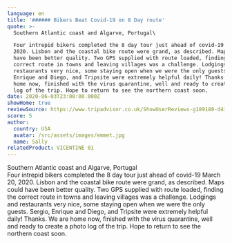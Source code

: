 ```yaml
---
language: en
title: '###### Bikers Beat Covid-19 on 8 Day route'
quote: >-
  Southern Atlantic coast and Algarve, Portugal\

  Four intrepid bikers completed the 8 day tour just ahead of covid-19 March 20,
  2020. Lisbon and the coastal bike route were grand, as described. Maps could
  have been better quality. Two GPS supplied with route loaded, finding the
  correct route in towns and leaving villages was a challenge. Lodgings and
  restaurants very nice, some staying open when we were the only guests. Sergio,
  Enrique and Diego, and Tripsite were extremely helpful daily! Thanks. We are
  home now, finished with the virus quarantine, well and ready to create a photo
  log of the trip. Hope to return to see the northern coast soon.
date: 2020-06-03T23:00:00.000Z
showHome: true
reviewSource: https://www.tripadvisor.co.uk/ShowUserReviews-g189180-d4105907-r752255637-Top_Bike_tours_Portugal-Porto_Porto_District_Northern_Portugal.html
score: 5
author:
  country: USA
  avatar: /src/assets/images/emmet.jpg
  name: Sally
relatedProduct: VICENTINE 01
---
```


Southern Atlantic coast and Algarve, Portugal\
Four intrepid bikers completed the 8 day tour just ahead of covid-19 March
20, 2020. Lisbon and the coastal bike route were grand, as described. Maps could
have been better quality. Two GPS supplied with route loaded, finding the
correct route in towns and leaving villages was a challenge. Lodgings and
restaurants very nice, some staying open when we were the only guests. Sergio,
Enrique and Diego, and Tripsite were extremely helpful daily! Thanks. We are
home now, finished with the virus quarantine, well and ready to create a photo
log of the trip. Hope to return to see the northern coast soon.
